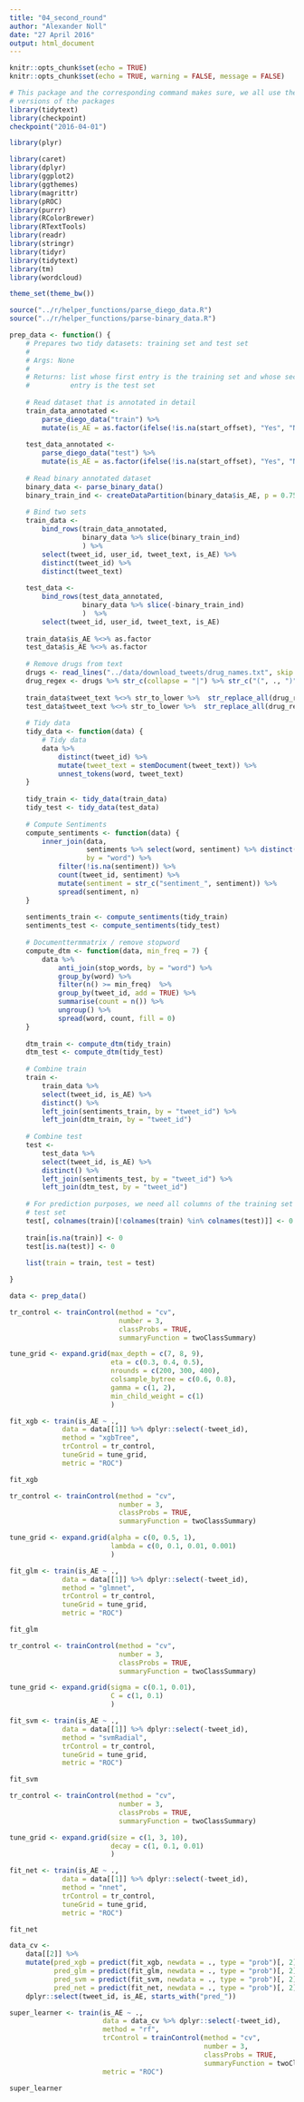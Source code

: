 ```yaml
---
title: "04_second_round"
author: "Alexander Noll"
date: "27 April 2016"
output: html_document
---
```


```r
knitr::opts_chunk$set(echo = TRUE)
knitr::opts_chunk$set(echo = TRUE, warning = FALSE, message = FALSE)

# This package and the corresponding command makes sure, we all use the same
# versions of the packages
library(tidytext)
library(checkpoint)
checkpoint("2016-04-01")

library(plyr)

library(caret)
library(dplyr)
library(ggplot2)
library(ggthemes)
library(magrittr)
library(pROC)
library(purrr)
library(RColorBrewer)
library(RTextTools)
library(readr)
library(stringr)
library(tidyr)
library(tidytext)
library(tm)
library(wordcloud)

theme_set(theme_bw())

source("../r/helper_functions/parse_diego_data.R")
source("../r/helper_functions/parse-binary_data.R")

```

```r
prep_data <- function() {
    # Prepares two tidy datasets: training set and test set
    #
    # Args: None
    #
    # Returns: list whose first entry is the training set and whose second
    #          entry is the test set
    
    # Read dataset that is annotated in detail
    train_data_annotated <- 
        parse_diego_data("train") %>%
        mutate(is_AE = as.factor(ifelse(!is.na(start_offset), "Yes", "No")))
    
    test_data_annotated <-
        parse_diego_data("test") %>%
        mutate(is_AE = as.factor(ifelse(!is.na(start_offset), "Yes", "No")))
    
    # Read binary annotated dataset
    binary_data <- parse_binary_data()
    binary_train_ind <- createDataPartition(binary_data$is_AE, p = 0.75, list = FALSE)
    
    # Bind two sets
    train_data <-
        bind_rows(train_data_annotated,
                  binary_data %>% slice(binary_train_ind)
                  ) %>% 
        select(tweet_id, user_id, tweet_text, is_AE) %>% 
        distinct(tweet_id) %>% 
        distinct(tweet_text)
    
    test_data <- 
        bind_rows(test_data_annotated,
                  binary_data %>% slice(-binary_train_ind)
                  )  %>% 
        select(tweet_id, user_id, tweet_text, is_AE)
    
    train_data$is_AE %<>% as.factor
    test_data$is_AE %<>% as.factor
        
    # Remove drugs from text
    drugs <- read_lines("../data/download_tweets/drug_names.txt", skip = 6)
    drug_regex <- drugs %>% str_c(collapse = "|") %>% str_c("(", ., ")")
    
    train_data$tweet_text %<>% str_to_lower %>%  str_replace_all(drug_regex, "")
    test_data$tweet_text %<>% str_to_lower %>%  str_replace_all(drug_regex, "")
    
    # Tidy data
    tidy_data <- function(data) {
        # Tidy data
        data %>% 
            distinct(tweet_id) %>% 
            mutate(tweet_text = stemDocument(tweet_text)) %>% 
            unnest_tokens(word, tweet_text)
    }
    
    tidy_train <- tidy_data(train_data)
    tidy_test <- tidy_data(test_data)
    
    # Compute Sentiments
    compute_sentiments <- function(data) {
        inner_join(data,
                   sentiments %>% select(word, sentiment) %>% distinct(),
                   by = "word") %>% 
            filter(!is.na(sentiment)) %>% 
            count(tweet_id, sentiment) %>% 
            mutate(sentiment = str_c("sentiment_", sentiment)) %>% 
            spread(sentiment, n)
    }
    
    sentiments_train <- compute_sentiments(tidy_train)
    sentiments_test <- compute_sentiments(tidy_test)
    
    # Documenttermmatrix / remove stopword
    compute_dtm <- function(data, min_freq = 7) {
        data %>% 
            anti_join(stop_words, by = "word") %>% 
            group_by(word) %>%
            filter(n() >= min_freq)  %>% 
            group_by(tweet_id, add = TRUE) %>% 
            summarise(count = n()) %>%
            ungroup() %>%
            spread(word, count, fill = 0) 
    }
    
    dtm_train <- compute_dtm(tidy_train)
    dtm_test <- compute_dtm(tidy_test)
    
    # Combine train
    train <-
        train_data %>% 
        select(tweet_id, is_AE) %>% 
        distinct() %>% 
        left_join(sentiments_train, by = "tweet_id") %>% 
        left_join(dtm_train, by = "tweet_id")
    
    # Combine test
    test <-
        test_data %>% 
        select(tweet_id, is_AE) %>% 
        distinct() %>% 
        left_join(sentiments_test, by = "tweet_id") %>% 
        left_join(dtm_test, by = "tweet_id")
    
    # For prediction purposes, we need all columns of the training set in the
    # test set
    test[, colnames(train)[!colnames(train) %in% colnames(test)]] <- 0
    
    train[is.na(train)] <- 0
    test[is.na(test)] <- 0
    
    list(train = train, test = test)

}

data <- prep_data()

```

```r
tr_control <- trainControl(method = "cv",
                           number = 3,
                           classProbs = TRUE,
                           summaryFunction = twoClassSummary)

tune_grid <- expand.grid(max_depth = c(7, 8, 9),
                         eta = c(0.3, 0.4, 0.5),
                         nrounds = c(200, 300, 400),
                         colsample_bytree = c(0.6, 0.8),
                         gamma = c(1, 2),
                         min_child_weight = c(1)
                         )

fit_xgb <- train(is_AE ~ .,
             data = data[[1]] %>% dplyr::select(-tweet_id),
             method = "xgbTree",
             trControl = tr_control,
             tuneGrid = tune_grid,
             metric = "ROC")

fit_xgb

```

```r
tr_control <- trainControl(method = "cv",
                           number = 3,
                           classProbs = TRUE,
                           summaryFunction = twoClassSummary)

tune_grid <- expand.grid(alpha = c(0, 0.5, 1),
                         lambda = c(0, 0.1, 0.01, 0.001)
                         )

fit_glm <- train(is_AE ~ .,
             data = data[[1]] %>% dplyr::select(-tweet_id),
             method = "glmnet",
             trControl = tr_control,
             tuneGrid = tune_grid,
             metric = "ROC")

fit_glm
```

```r
tr_control <- trainControl(method = "cv",
                           number = 3,
                           classProbs = TRUE,
                           summaryFunction = twoClassSummary)

tune_grid <- expand.grid(sigma = c(0.1, 0.01),
                         C = c(1, 0.1)
                         )

fit_svm <- train(is_AE ~ .,
             data = data[[1]] %>% dplyr::select(-tweet_id),
             method = "svmRadial",
             trControl = tr_control,
             tuneGrid = tune_grid,
             metric = "ROC")

fit_svm
```

```r
tr_control <- trainControl(method = "cv",
                           number = 3,
                           classProbs = TRUE,
                           summaryFunction = twoClassSummary)

tune_grid <- expand.grid(size = c(1, 3, 10),
                         decay = c(1, 0.1, 0.01)
                         )

fit_net <- train(is_AE ~ .,
             data = data[[1]] %>% dplyr::select(-tweet_id),
             method = "nnet",
             trControl = tr_control,
             tuneGrid = tune_grid,
             metric = "ROC")

fit_net
```

```r
data_cv <- 
    data[[2]] %>% 
    mutate(pred_xgb = predict(fit_xgb, newdata = ., type = "prob")[, 2],
           pred_glm = predict(fit_glm, newdata = ., type = "prob")[, 2],
           pred_svm = predict(fit_svm, newdata = ., type = "prob")[, 2],
           pred_net = predict(fit_net, newdata = ., type = "prob")[, 2]) %>% 
    dplyr::select(tweet_id, is_AE, starts_with("pred_"))
```

```r
super_learner <- train(is_AE ~ .,
                       data = data_cv %>% dplyr::select(-tweet_id),
                       method = "rf",
                       trControl = trainControl(method = "cv",
                                                number = 3,
                                                classProbs = TRUE,
                                                summaryFunction = twoClassSummary),
                       metric = "ROC")

super_learner
```

